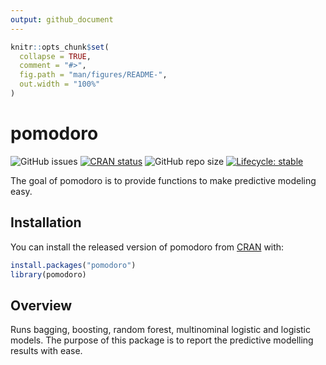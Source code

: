 ```yaml
---
output: github_document
---
```


<!-- README.md is generated from README.Rmd. Please edit that file -->

```r
knitr::opts_chunk$set(
  collapse = TRUE,
  comment = "#>",
  fig.path = "man/figures/README-",
  out.width = "100%"
)
```

 <!-- # pomodoro  <a href='https://seymakalay.github.io/pomodoro/index.html'><img src='man/figures/pomodoro.png' align="right" height="138.5" /></a>
 
 
 library(usethis)
 use_logo("img.png", geometry = "240x278", retina = TRUE)
 
 


> library(hexSticker)
> library(UCSCXenaTools)


> sticker("img.png", package="UCSCXenaTools", p_size=4.5, s_x=0.9, s_y=1, s_width=1.7, s_height=1.3,
+         p_x = 1.1, p_y = 0.9,
+         url = "https://cran.r-project.org/package=UCSCXenaTools", u_color = "white", u_size = 1,
+         h_fill="black", h_color="grey",
+         filename="man/figures/logo3.png")
 -->

# pomodoro   
<!-- <a href="https://seymakalay.github.io/pomodoro/"><img src="man/figures/logo.png" align="right" height="95" /></a>  -->

 <!-- badges: start 
 [![R-CMD-check](https://github.com/seymakalay/pomodoro/workflows/R-CMD-check/badge.svg)](https://github.com/seymakalay/pomodoro/actions) -->
 <!-- [![R-CMD-check](https://github.com/seymakalay/pomodoro/workflows/R-CMD-check/badge.svg)](https://github.com/seymakalay/pomodoro/actions)-->
![GitHub issues](https://img.shields.io/github/issues/seymakalay/pomodoro)
[![CRAN status](https://www.r-pkg.org/badges/version/pomodoro)](https://CRAN.R-project.org/package=pomodoro)
![GitHub repo size](https://img.shields.io/github/repo-size/seymakalay/pomodoro)
[![Lifecycle: stable](https://img.shields.io/badge/lifecycle-stable-brightgreen.svg)](https://lifecycle.r-lib.org/articles/stages.html#stable)



  <!-- badges: end -->


The goal of pomodoro is to provide functions to make predictive modeling easy.

## Installation

You can install the released version of pomodoro from [CRAN](https://CRAN.R-project.org) with:

``` r
install.packages("pomodoro")
library(pomodoro)
```

## Overview

Runs bagging, boosting, random forest, multinominal logistic and logistic models. The purpose of this package is to report the 
predictive modelling results with ease.




